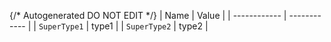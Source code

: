 {/* Autogenerated DO NOT EDIT  */}
| Name         | Value        |
| ------------ | ------------ |
| `SuperType1` | type1        |
| `SuperType2` | type2        |